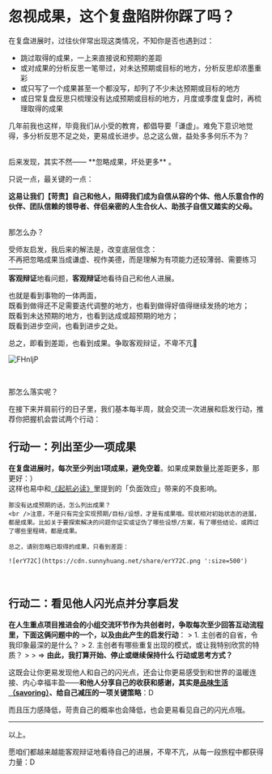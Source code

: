 # 忽视成果，这个复盘陷阱你踩了吗？

在复盘进展时，过往伙伴常出现这类情况，不知你是否也遇到过：

- 跳过取得的成果，一上来直接说和预期的差距
- 或对成果的分析反思一笔带过，对未达预期或目标的地方，分析反思却浓墨重彩
- 或只写了一个成果甚至一个都没写，却列了不少未达预期或目标的地方
- 或日常复盘反思只梳理没有达成预期或目标的地方，月度或季度复盘时，再梳理取得的成果

几年前我也这样，毕竟我们从小受的教育，都倡导要「谦虚」。难免下意识地觉得，多分析反思不足之处，更易成长进步。总之这么做，益处多多何乐不为？

<br />
后来发现，其实不然—— **忽略成果，坏处更多** 。

只说一点，最关键的一点：

**这易让我们【苛责】自己和他人，阻碍我们成为自信从容的个体、他人乐意合作的伙伴、团队信赖的领导者、伴侣亲密的人生合伙人、助孩子自信又踏实的父母。**

<br />
那怎么办？

受师友启发，我后来的解法是，改变底层信念：<br />
不再把忽略成果当成谦虚、视作美德，而是理解为有项能力还较薄弱、需要练习——<br />**客观辩证**地看问题，**客观辩证**地看待自己和他人进展。

也就是看到事物的一体两面，<br />既看到做得还不足需要迭代调整的地方，也看到做得好值得继续发扬的地方；<br />既看到未达预期的地方，也看到达成或超预期的地方；<br />既看到进步空间，也看到进步之处。

总之，即看到差距，也看到成果。争取客观辩证，不卑不亢🤗

![FHnIjP](https://cdn.sunnyhuang.net/share/FHnIjP.png/webp ':size=600')

<br />

那怎么落实呢？

在接下来并肩前行的日子里，我们基本每半周，就会交流一次进展和启发行动，推荐你把握机会尝试两个行动：

## 行动一：列出至少一项成果

**在复盘进展时，每次至少列出1项成果，避免空着**。如果成果数量比差距更多，那更好：）<br />这样也易中和[《起航必读》](start/reminder)里提到的「负面效应」带来的不良影响。

    那没有达成预期的话，怎么列出成果？
    <br />注意，不是只有完全实现预期/目标/设想，才是有成果哦。现状相对初始状态的进展，都是成果。比如关于要探索解决的问题你证实或证伪了哪些设想/方案，有了哪些结论，或跨过了哪些里程碑，都是成果。

    总之，请别忽略已取得的成果，只看到差距：
    
    ![erY72C](https://cdn.sunnyhuang.net/share/erY72C.png ':size=500')
 
    
 <br />

## 行动二：看见他人闪光点并分享启发

**在人生重点项目推进会的小组交流环节作为共创者时，争取每次至少回答互动流程里，下面这俩问题中的一个，以及由此产生的启发行动**：
    > 1. 主创者的自省，令我印象最深的是什么？
    > 2. 主创者有哪些重复出现的模式，或让我特别欣赏的特质？
    >
    > => **由此，我打算开始、停止或继续保持什么 行动或思考方式？**

这既会让你更易发现他人和自己的闪光点，还会让你更易感受到和世界的温暖连接、内心幸福丰盈——**和他人分享自己的收获和感谢，其实是[品味生活（savoring）](https://www.yangzhiping.com/psy/savoring-10.html)、给自己减压的一项关键策略**：D

而且压力感降低，苛责自己的概率也会降低，也会更易看见自己的闪光点哦。

---

以上。

愿咱们都越来越能客观辩证地看待自己的进展，不卑不亢，从每一段旅程中都获得力量：D